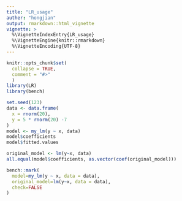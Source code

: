 ```yaml
---
title: "LR_usage"
auther: "hongjian"
output: rmarkdown::html_vignette
vignette: >
  %\VignetteIndexEntry{LR_usage}
  %\VignetteEngine{knitr::rmarkdown}
  %\VignetteEncoding{UTF-8}
---
```


```r
knitr::opts_chunk$set(
  collapse = TRUE,
  comment = "#>"
  )
library(LR)
library(bench)
```

```r
set.seed(123)
data <- data.frame(
  x = rnorm(20),
  y = 5 * rnorm(20) -7
)
model <- my_lm(y ~ x, data)
model$coefficients
model$fitted.values
```


```r
original_model <- lm(y~x, data)
all.equal(model$coefficients, as.vector(coef(original_model)))
```


```r
bench::mark(
  model=my_lm(y ~ x, data = data),
  original_model=lm(y~x, data = data),
  check=FALSE
)
```


